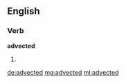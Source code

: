 ==English==

===Verb===
'''advected'''

# {{past of|[[advect]]}}

[[de:advected]]
[[mg:advected]]
[[ml:advected]]